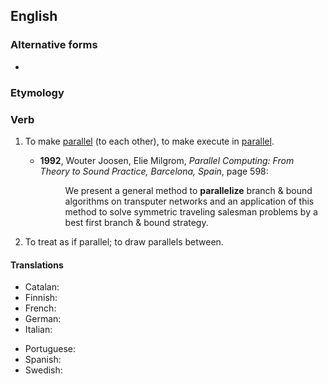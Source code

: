 ==English==

===Alternative forms===
* {{alter|en|parallelise}}

===Etymology===
{{suffix|en|parallel|ize}}

===Verb===
{{en-verb}}

# To make [[parallel]] (to each other), {{lb|en|programming}} to make execute in [[parallel]].
#: {{ux|en|Care must be taken lest the machine '''parallelize''' the fibers.}}
#: {{ux|en|The programmers had to learn how to '''parallelize''' their algorithms.}}
#* '''1992''', Wouter Joosen, Elie Milgrom, ''Parallel Computing: From Theory to Sound Practice, Barcelona, Spain'', page 598:
#*: We present a general method to '''parallelize''' branch & bound algorithms on transputer networks and an application of this method to solve symmetric traveling salesman problems by a best first branch & bound strategy.
# To treat as if parallel; to draw parallels between.
#: {{ux|en|They erroneously '''parallelized''' the symptoms of the two diseases.}}

====Translations====
{{trans-top|make parallel}}
* Catalan: {{t-needed|ca}}
* Finnish: {{t|fi|rinnakkaistaa}}
* French: {{t+|fr|paralléliser}}
* German: {{t+|de|parallelisieren}}
* Italian: {{t|it|parallelizzare}}
{{trans-mid}}
* Portuguese: {{t-needed|pt}}
* Spanish: {{t|es|paralelizar}}
* Swedish: {{t+|sv|parallellisera}}
{{trans-bottom}}